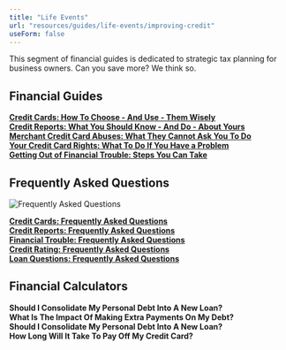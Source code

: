 ```yaml
---
title: "Life Events"
url: "resources/guides/life-events/improving-credit"
useForm: false
---
```


This segment of financial guides is dedicated to strategic tax planning for business owners. Can you save more? We think so.  
  

Financial Guides
----------------

[**Credit Cards: How To Choose - And Use - Them Wisely**](credit-cards-fg)  
[**Credit Reports: What You Should Know - And Do - About Yours**](credit-reports-fg)  
[**Merchant Credit Card Abuses: What They Cannot Ask You To Do**](merchant-cc-abuses)  
[**Your Credit Card Rights: What To Do If You Have a Problem**](credit-cared-rights)  
[**Getting Out of Financial Trouble: Steps You Can Take**](financial-troubles-fg)  

Frequently Asked Questions
--------------------------

![Frequently Asked Questions](../../../../../../../assets/images/icon-faq.png)

[**Credit Cards: Frequently Asked Questions**](credit-cards-faq)  
[**Credit Reports: Frequently Asked Questions**](credit-reports-faq)  
[**Financial Trouble: Frequently Asked Questions**](financial-troubles-faq)  
[**Credit Rating: Frequently Asked Questions**](credit-rating-faq)  
[**Loan Questions: Frequently Asked Questions**](loan-questions-faq)  

Financial Calculators
---------------------

**Should I Consolidate My Personal Debt Into A New Loan?**  
**What Is The Impact Of Making Extra Payments On My Debt?**  
**Should I Consolidate My Personal Debt Into A New Loan?**  
**How Long Will It Take To Pay Off My Credit Card?**
